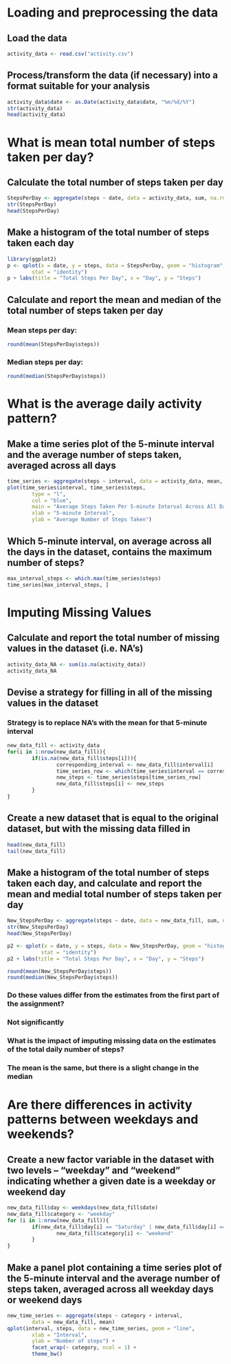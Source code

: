 # **Loading and preprocessing the data**

## Load the data

```r
activity_data <- read.csv("activity.csv")
```

## Process/transform the data (if necessary) into a format suitable for your analysis

```r
activity_data$date <- as.Date(activity_data$date, "%m/%d/%Y")
str(activity_data)
head(activity_data)
```

# **What is mean total number of steps taken per day?**

## Calculate the total number of steps taken per day

```r
StepsPerDay <- aggregate(steps ~ date, data = activity_data, sum, na.rm = TRUE)
str(StepsPerDay)
head(StepsPerDay)
```

## Make a histogram of the total number of steps taken each day

```r
library(ggplot2)
p <- qplot(x = date, y = steps, data = StepsPerDay, geom = "histogram", 
        stat = "identity")
p + labs(title = "Total Steps Per Day", x = "Day", y = "Steps")
```

## Calculate and report the mean and median of the total number of steps taken per day

### Mean steps per day:
```r
round(mean(StepsPerDay$steps))
```

### Median steps per day:
```r
round(median(StepsPerDay$steps))
```

# **What is the average daily activity pattern?**

## Make a time series plot of the 5-minute interval and the average number of steps taken, averaged across all days

```r
time_series <- aggregate(steps ~ interval, data = activity_data, mean, na.rm = TRUE)
plot(time_series$interval, time_series$steps,
        type = "l",
        col = "blue",
        main = "Average Steps Taken Per 5-minute Interval Across All Days",
        xlab = "5-minute Interval",
        ylab = "Average Number of Steps Taken")
```

## Which 5-minute interval, on average across all the days in the dataset, contains the maximum number of steps?

```r
max_interval_steps <- which.max(time_series$steps)
time_series[max_interval_steps, ]
```

# **Imputing Missing Values**

## Calculate and report the total number of missing values in the dataset (i.e. NA's)

```r
activity_data_NA <- sum(is.na(activity_data))
activity_data_NA
```

## Devise a strategy for filling in all of the missing values in the dataset

### Strategy is to replace NA's with the mean for that 5-minute interval

```r
new_data_fill <- activity_data
for(i in 1:nrow(new_data_fill)){
        if(is.na(new_data_fill$steps[i])){
                corresponding_interval <- new_data_fill$interval[i]
                time_series_row <- which(time_series$interval == corresponding_interval)
                new_steps <- time_series$steps[time_series_row]
                new_data_fill$steps[i] <- new_steps
        }
}
```

## Create a new dataset that is equal to the original dataset, but with the missing data filled in

```r
head(new_data_fill)
tail(new_data_fill)
```

## Make a histogram of the total number of steps taken each day, and calculate and report the mean and medial total number of steps taken per day

```r
New_StepsPerDay <- aggregate(steps ~ date, data = new_data_fill, sum, na.rm = TRUE)
str(New_StepsPerDay)
head(New_StepsPerDay)

p2 <- qplot(x = date, y = steps, data = New_StepsPerDay, geom = "histogram", 
           stat = "identity")
p2 + labs(title = "Total Steps Per Day", x = "Day", y = "Steps")

round(mean(New_StepsPerDay$steps))
round(median(New_StepsPerDay$steps))
```

### Do these values differ from the estimates from the first part of the assignment?

### Not significantly

### What is the impact of imputing missing data on the estimates of the total daily number of steps?

### The mean is the same, but there is a slight change in the median

# **Are there differences in activity patterns between weekdays and weekends?**

## Create a new factor variable in the dataset with two levels -- "weekday" and "weekend" indicating whether a given date is a weekday or weekend day

```r
new_data_fill$day <- weekdays(new_data_fill$date)
new_data_fill$category <- "weekday"
for (i in 1:nrow(new_data_fill)){
        if(new_data_fill$day[i] == "Saturday" | new_data_fill$day[i] == "Sunday"){
                new_data_fill$category[i] <- "weekend"
        }  
}
```

## Make a panel plot containing a time series plot of the 5-minute interval and the average number of steps taken, averaged across all weekday days or weekend days

```r
new_time_series <- aggregate(steps ~ category + interval, 
        data = new_data_fill, mean)
qplot(interval, steps, data = new_time_series, geom = "line",
        xlab = "Interval",
        ylab = "Number of steps") +
        facet_wrap(~ category, ncol = 1) +
        theme_bw()
```

